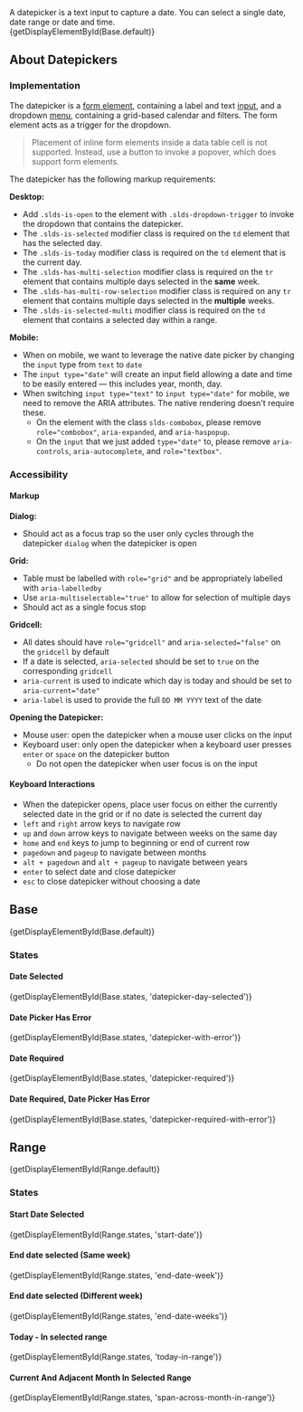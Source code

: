 
<div className="doc lead">
  A datepicker is a text input to capture a date. You can select a single date, date range or date and time.
</div>

<CodeView exampleOnly>
  {getDisplayElementById(Base.default)}
</CodeView>

## About Datepickers

### Implementation

The datepicker is a [form element](/components/form-element), containing a label and text [input](/components/input), and a dropdown [menu](/components/menus), containing a grid-based calendar and filters. The form element acts as a trigger for the dropdown.

<Blockquote type="warning">
  <p>
    Placement of inline form elements inside a data table cell is not supported. Instead, use a button to invoke a popover, which does support form elements.
  </p>
</Blockquote>

The datepicker has the following markup requirements:

**Desktop:**
  - Add `.slds-is-open` to the element with `.slds-dropdown-trigger` to invoke the dropdown that contains the datepicker.
  - The `.slds-is-selected` modifier class is required on the `td` element that has the selected day.
  - The `.slds-is-today` modifier class is required on the `td` element that is the current day.
  - The `.slds-has-multi-selection` modifier class is required on the `tr` element that contains multiple days selected in the **same** week.
  - The `.slds-has-multi-row-selection` modifier class is required on any `tr` element that contains multiple days selected in the **multiple** weeks.
  - The `.slds-is-selected-multi` modifier class is required on the `td` element that contains a selected day within a range.

**Mobile:**
  - When on mobile, we want to leverage the native date picker by changing the `input` type from `text` to `date`
  - The `input type="date"` will create an input field allowing a date and time to be easily entered — this includes year, month, day.
  - When switching `input type="text"` to `input type="date"` for mobile, we need to remove the ARIA attributes. The native rendering doesn't require these.
    - On the element with the class `slds-combobox`, please remove `role="combobox"`, `aria-expanded`, and `aria-haspopup`.
    - On the `input` that we just added `type="date"` to, please remove `aria-controls`, `aria-autocomplete`, and `role="textbox"`.

### Accessibility

#### Markup

**Dialog:**

  - Should act as a focus trap so the user only cycles through the datepicker `dialog` when the datepicker is open

**Grid:**

  - Table must be labelled with `role="grid"` and be appropriately labelled with `aria-labelledby`
  - Use `aria-multiselectable="true"` to allow for selection of multiple days
  - Should act as a single focus stop

**Gridcell:**

  - All dates should have `role="gridcell"` and `aria-selected="false"` on the `gridcell` by default
  - If a date is selected, `aria-selected` should be set to `true` on the corresponding `gridcell`
  - `aria-current` is used to indicate which day is today and should be set to `aria-current="date"`
  - `aria-label` is used to provide the full `DD MM YYYY` text of the date

**Opening the Datepicker:**

  - Mouse user: open the datepicker when a mouse user clicks on the input
  - Keyboard user: only open the datepicker when a keyboard user presses `enter` or `space` on the datepicker button
    - Do not open the datepicker when user focus is on the input

#### Keyboard Interactions

  - When the datepicker opens, place user focus on either the currently selected date in the grid or if no date is selected the current day
  - `left` and `right` arrow keys to navigate row
  - `up` and `down` arrow keys to navigate between weeks on the same day
  - `home` and `end` keys to jump to beginning or end of current row
  - `pagedown` and `pageup` to navigate between months
  - `alt + pagedown` and `alt + pageup` to navigate between years
  - `enter` to select date and close datepicker
  - `esc` to close datepicker without choosing a date

## Base
<CodeView>
  {getDisplayElementById(Base.default)}
</CodeView>

### States

#### Date Selected
<CodeView>
  {getDisplayElementById(Base.states, 'datepicker-day-selected')}
</CodeView>

#### Date Picker Has Error
<CodeView>
  {getDisplayElementById(Base.states, 'datepicker-with-error')}
</CodeView>

#### Date Required
<CodeView>
  {getDisplayElementById(Base.states, 'datepicker-required')}
</CodeView>

#### Date Required, Date Picker Has Error
<CodeView>
  {getDisplayElementById(Base.states, 'datepicker-required-with-error')}
</CodeView>


## Range
<CodeView>
  {getDisplayElementById(Range.default)}
</CodeView>

### States

#### Start Date Selected
<CodeView>
  {getDisplayElementById(Range.states, 'start-date')}
</CodeView>

#### End date selected (Same week)
<CodeView>
  {getDisplayElementById(Range.states, 'end-date-week')}
</CodeView>

#### End date selected (Different week)
<CodeView>
  {getDisplayElementById(Range.states, 'end-date-weeks')}
</CodeView>

#### Today - In selected range
<CodeView>
  {getDisplayElementById(Range.states, 'today-in-range')}
</CodeView>

#### Current And Adjacent Month In Selected Range
<CodeView>
  {getDisplayElementById(Range.states, 'span-across-month-in-range')}
</CodeView>
